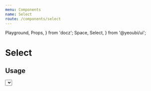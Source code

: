```yaml
---
menu: Components
name: Select
route: /components/select
---
```


  Playground,
  Props,
} from 'docz';
  Space,
  Select,
} from '@yeoubi/ui';

# Select

<Props of={Select} />

## Usage

<Playground>
  <Select
    pv={8}
    pl={12}
    pr={24}
    level={3}
    border="#E0E0E0"
    borderRadius={2}
    options={['Lorem Ipsum', 'dolor sit amet', 'consectetur adipiscing']}
  />
</Playground>
